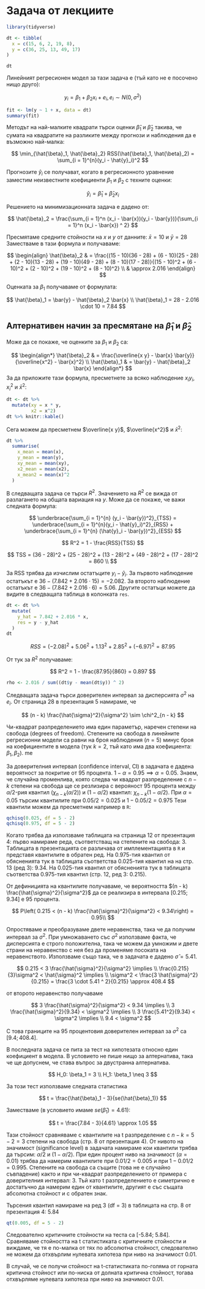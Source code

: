 # Задача от лекциите

```r
library(tidyverse)

dt <- tibble(
  x = c(15, 6, 2, 19, 8),
  y = c(36, 25, 13, 49, 17)
)

dt
```

Линейният регресионен модел за тази задача е (тъй като не е посочено нищо друго):

$$
y_i = \beta_1 + \beta_2 x_i + e_i, e_i \sim N(0, \sigma^2)
$$

```r
fit <- lm(y ~ 1 + x, data = dt)
summary(fit)
```

Методът на най-малките квадрати търси оценки $\hat{\beta}_1$ и $\hat{\beta}_2$ такива, че сумата на квадратите на разликите между прогнози и наблюдения да е възможно най-малка:

$$
\min_{\hat{\beta}_1, \hat{\beta}_2} RSS(\hat{\beta}_1, \hat{\beta}_2) = \sum_{i = 1}^{n}(y_i - \hat{y}_i)^2
$$

Прогнозите $\hat{y}_i$ се получават, когато в регресионното уравнение заместим неизвестните коефициенти $\beta_1$ и $\beta_2$ с техните оценки:

$$
\hat{y}_i = \hat{\beta}_1 + \hat{\beta}_2 x_i
$$

Решението на минимизационната задача е дадено от:

$$
\hat{\beta}_2 = \frac{\sum_{i = 1}^n (x_i - \bar{x})(y_i - \bar{y})}{\sum_{i = 1}^n (x_i - \bar{x}) ^ 2}
$$

Пресмятаме средните стойности на $x$ и $y$ от данните: $\bar{x} = 10$ и $\bar{y} = 28$
Заместваме в тази формула и получаваме:

$$
\begin{align}
\hat{\beta}_2 & = \frac{(15 - 10)(36 - 28) + (6 - 10)(25 - 28) + (2 - 10)(13 - 28) + (19 - 10)(49 - 28) + (8 - 10)(17 - 28)}{(15 - 10)^2 + (6 - 10)^2 + (2 - 10)^2 + (19 - 10)^2 + (8 - 10)^2} \\
& \approx 2.016
\end{align}
$$

Оценката за $\beta_1$ получаваме от формулата:

$$
\hat{\beta}_1 = \bar{y} - \hat{\beta}_2 \bar{x} \\
\hat{\beta}_1 = 28 - 2.016 \cdot 10 = 7.84
$$

## Алтернативен начин за пресмятане на $\hat{\beta}_1$ и $\hat{\beta}_2$

Може да се покаже, че оценките за $\beta_1$ и $\beta_2$ са:

$$
\begin{align*}
\hat{\beta}_2 & = \frac{\overline{x y} - \bar{x} \bar{y}}{\overline{x^2} - \bar{x}^2} \\
\hat{\beta}_1 & = \bar{y} - \hat{\beta}_2 \bar{x}
\end{align*}
$$
За да приложите тази формула, пресметнете за всяко наблюдение $x_i y_i$, $x_i^2$ и $\bar{x}^2$:

```r
dt <- dt %>% 
  mutate(xy = x * y,
         x2 = x^2)
dt %>% knitr::kable()
```

Сега можем да пресметнем $\overline{x y}$, $\overline{x^2}$ и $\bar{x}^2$:

```r
dt %>%
  summarise(
    x_mean = mean(x),
    y_mean = mean(y),
    xy_mean = mean(xy),
    x2_mean = mean(x2),
    x_mean2 = mean(x)^2
  )
```


В следващата задача се търси $R^2$. Значението на $R^2$ се вижда от разлагането на общата вариация на $y$. Може да се покаже, че важи следната формула:

$$
\underbrace{\sum_{i = 1}^{n} (y_i - \bar{y})^2}_{TSS} = \underbrace{\sum_{i = 1}^{n}(y_i - \hat{y}_i)^2}_{RSS} + \underbrace{\sum_{i = 1}^{n} (\hat{y}_i - \bar{y})^2}_{ESS}
$$

$$
R^2 = 1 - \frac{RSS}{TSS}
$$

$$
TSS = (36 - 28)^2 + (25 - 28)^2 + (13 - 28)^2 + (49 - 28)^2 + (17 - 28)^2 = 860 \\
$$

За RSS трябва да изчислим остатъците $y_i - \hat{y}_i$. За първото наблюдение остатъкът е $36 - (7.842 + 2.016 \cdot 15) = -2.082$. За второто наблюдение остатъкът е $36 - (7.842 + 2.016 \cdot 6) = 5.06$. Другите остатъци можете да видите в следващата таблица в колонката `res`.


```r
dt <- dt %>%
  mutate(
    y_hat = 7.842 + 2.016 * x,
    res = y - y_hat
  )
dt
```

$$
RSS = (-2.08)^2 + 5.06^2 + 1.13^2 + 2.85^2 + (-6.97)^2 = 87.95
$$

От тук за $R^2$ получаваме:

$$
R^2 = 1 - \frac{87.95}{860} = 0.897
$$

```r
rho <- 2.016 / sum((dt$y - mean(dt$y)) ^ 2)
```

Следващата задача търси доверителен интервал за дисперсията $\sigma^2$ на $e_i$. От страница 28 в презентация 5 намираме, че


$$
(n - k) \frac{\hat{\sigma}^2}{\sigma^2} \sim \chi^2_{n - k}
$$


Чи-квадрат разпределението има един параметър, наречен степени на свобода (degrees of freedom). Степените на свобода в линейните регресионни модели са равни на броя наблюдения ($n = 5$) минус броя на коефициентите в модела (тук $k = 2$, тъй като има два коефициента: $\beta_1, \beta_2$).
me

За доверителния интервал (confidence interval, CI) в задачата е дадена вероятност за покритие от 95 процента. $1 - \alpha = 0.95 \implies \alpha = 0.05$. Знаем, че случайна променлива, която следва чи квадрат разпределение с $n - k$ степени на свобода ще се резлизира с верояност 95 процента между $\alpha / 2$-рия квантил ($\chi_{n - k}(\alpha/2)$) и $(1 - \alpha / 2)$ квантил: $\chi_{n - k}(1 - \alpha / 2)$. При $\alpha = 0.05$ търсим квантилите при $0.05 / 2 = 0.025$ и $1 - 0.05 / 2 = 0.975$ Тези квантили можем да пресметнем например в `R`:

```r
qchisq(0.025, df = 5 - 2)
qchisq(0.975, df = 5 - 2)
```

Когато трябва да използваме таблицата на страница 12 от презентация 4: първо намираме реда, съответстващ на степените на свобода: 3. Tаблицата в презентацията се различава от имплементацията в `R` и представя квантилите в обратен ред. На 0.975-тия квантил от обясненията тук в таблицата съответства 0.025-тия квантил на на стр. 13 (ред 3): 9.34. На 0.025-тия квантил от обясненията тук в таблицата съответства 0.975-тия квантил (стр. 12, ред 3: 0.215).

От дефиницията на квантилите получаваме, че вероятността $(n - k) \frac{\hat{\sigma}^2}{\sigma^2}$ да се реализира в интервала $[0.215; 9.34]$ е 95 процента.

$$
P\left( 0.215 < (n - k) \frac{\hat{\sigma}^2}{\sigma^2} < 9.34\right) = 0.95\\
$$

Опростяваме и преобразуваме двете неравенства, така че да получим интервал за $\sigma^2$. При умножаването със $\sigma^2$ използваме факта, че дисперсията е строго положителна, така че можем да умножим и двете страни на неравенство с нея без да променяме посоката на неравенството. Използваме също така, че в задачата е дадено $\hat{\sigma} = 5.41$.

$$
0.215 < 3 \frac{\hat{\sigma}^2}{\sigma^2} \implies \\
\frac{0.215}{3}\sigma^2 < \hat{\sigma}^2 \implies \\
\sigma^2 < \frac{3 \hat{\sigma}^2}{0.215} = \frac{3 \cdot 5.41 ^ 2}{0.215} \approx 408.4
$$

от второто неравенство получаваме

$$
3 \frac{\hat{\sigma}^2}{\sigma^2} < 9.34 \implies \\
3 \frac{\hat{\sigma}^2}{9.34} < \sigma^2 \implies \\
3 \frac{5.41^2}{9.34} < \sigma^2 \implies \\
9.4 < \sigma^2
$$

С това границите на 95 процентовия доверителен интервал за $\sigma^2$ са $[9.4; 408.4]$.


В последната задача се пита за тест на хипотезата относно един коефициент в модела. В условието не пише нищо за алтернатива, така че ще допуснем, че става въпрос за двустранна алтернатива.

$$
H_0: \beta_1 = 3 \\
H_1: \beta_1 \neq 3
$$

За този тест използваме следната статистика

$$
t = \frac{\hat{\beta}_1 - 3}{se(\hat{\beta}_1)}
$$

Заместваме (в условието имаме $se(\hat{\beta}_1) = 4.61$):

$$
t = \frac{7.84 - 3}{4.61} \approx 1.05
$$

Тази стойност сравняваме с квантилите на t разпределение с $n - k = 5 - 2 = 3$ степени на свобода (стр. 8 от презентация 4). От нивото на значимост (significance level) в задачата намираме кои квантили трябва да търсим:
$\alpha / 2$ и $(1 - \alpha / 2)$. При един процент ниво на значимост ($\alpha = 0.01$) трябва да намерим квантилите при $0.01 / 2 = 0.005$ и при $1 - 0.01 / 2 = 0.995$. Степените на свобода са същите (това не е случайно съвпадение) както и при чи-квадрат разпределението от примера с доверителния интервал: 3. Тъй като t разпределението е симетрично е достатъчно да намерим един от квантилите, другият е със същата абсолютна стойност и с обратен знак.

Търсения квантил намираме на ред 3 (df = 3) в таблицата на стр. 8 от презентация 4: 5.84

```r
qt(0.005, df = 5 - 2)
```

Следователно критичните стойности на теста са [-5.84; 5.84]. Сравняваме стойността на t статистиката с критичните стойности и виждаме, че тя е по-малка от тях по абсолютна стойност, следователно не можем да отхвърлим нулевата хипотеза при ниво на значимост 0.01.

В случай, че се получи стойност на t-статистиката по-голяма от горната критична стойност или по-ниска от долната критична стойност, тогава отхвърляме нулевата хипотеза при ниво на значимост 0.01.

